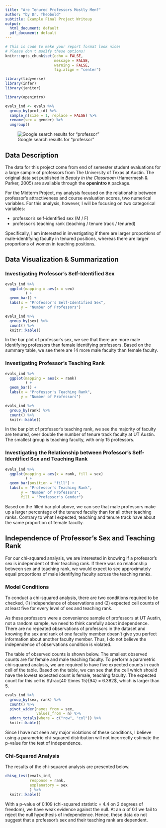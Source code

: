 ```yaml
---
title: "Are Tenured Professors Mostly Men?"
author: "by Dr. Theobold"
subtitle: Example Final Project Writeup
output:
  html_document: default
  pdf_document: default
---
```


```r
# This is code to make your report format look nice! 
# Please don't modify these options! 
knitr::opts_chunk$set(echo = FALSE, 
                      message = FALSE, 
                      warning = FALSE, 
                      fig.align = "center")

library(tidyverse)
library(infer)
library(janitor)
```

```r
library(openintro)

evals_ind <- evals %>% 
  group_by(prof_id) %>% 
  sample_n(size = 1, replace = FALSE) %>% 
  rename(sex = gender) %>% 
  ungroup()
```

![Google search results for "professor"](professor.png)

## Data Description

The data for this project come from end of semester student evaluations for a
large sample of professors from The University of Texas at Austin. The original
data set published in *Beauty in the Classroom* (Hamermesh & Parker, 2005) are
available through the **openintro** `R` package. 

For the Midterm Project, my analysis focused on the relationship between 
professor's attractiveness and course evaluation scores, two numerical variables.
For this analysis, however, I will be focusing on two categorical variables:

- professor's self-identified sex (M / F)
- professor's teaching rank (teaching / tenure track / tenured)

Specifically, I am interested in
investigating if there are larger proportions of male-identifying faculty in 
tenured positions, whereas there are larger proportions of women in teaching
positions. 


## Data Visualization & Summarization
<!-- In this section you create three visualizations of your data -->

### Investigating Professor's Self-Identified Sex

```r
evals_ind %>% 
  ggplot(mapping = aes(x = sex)
         ) +
  geom_bar() + 
  labs(x = "Professor's Self-Identified Sex", 
       y = "Number of Professors")

evals_ind %>% 
  group_by(sex) %>% 
  count() %>% 
  knitr::kable()
```

In the bar plot of professor's sex, we see that there are more male identifying
professors than female identifying professors. Based on the summary table, we 
see there are 14 more male faculty than female faculty. 

### Investigating Professor's Teaching Rank

```r
evals_ind %>% 
  ggplot(mapping = aes(x = rank)
         ) +
  geom_bar() + 
  labs(x = "Professor's Teaching Rank", 
       y = "Number of Professors")

evals_ind %>% 
  group_by(rank) %>% 
  count() %>% 
  knitr::kable()
```

In the bar plot of professor's teaching rank, we see the majority of faculty 
are tenured, over double the number of tenure track faculty at UT Austin. The
smallest group is teaching faculty, with only 15 professors.

### Investigating the Relationship between Professor's Self-Identified Sex and Teaching Rank

```r
evals_ind %>% 
  ggplot(mapping = aes(x = rank, fill = sex)
         ) +
  geom_bar(position = "fill") + 
  labs(x = "Professor's Teaching Rank", 
       y = "Number of Professors", 
       fill = "Professor's Gender")

```

Based on the filled bar plot above, we can see that male professors make up a 
larger percentage of the tenured faculty than for all other teaching ranks. 
Contrary to what I expected, teaching and tenure track have about the same
proportion of female faculty. 


## Independence of Professor's Sex and Teaching Rank

For our chi-squared analysis, we are interested in knowing if a professor's sex
is independent of their teaching rank. If there was no relationship between 
sex and teaching rank, we would expect to see approximately equal proportions of
male identifying faculty across the teaching ranks. 


### Model Conditions

To conduct a chi-squared analysis, there are two conditions required to be
checked, (1) independence of observations and (2) expected cell counts of at
least five for every level of sex and teaching rank. 

As these professors were a convenience sample of professors at UT Austin, not a
random sample, we need to think carefully about independence. There are no
repeated observations of professors in the dataset and knowing the sex and rank
of one faculty member doesn't give you perfect information about another faculty
member. Thus, I do not believe the independence of observations condition is 
violated. 

The table of observed counts is shown below. The smallest observed counts are 
for female and male teaching faculty. To perform a parametric chi-squared 
analysis, we are required to have five expected counts in each cell of the
table. Based on the table, we can see that the cell which should have the lowest
expected count is female, teaching faculty. The expected count for this cell is
$\frac{40 \times 15}{94} = 6.382$, which is larger than 5. 

```r

evals_ind %>% 
  group_by(sex, rank) %>% 
  count() %>% 
  pivot_wider(names_from = sex, 
              values_from = n) %>% 
  adorn_totals(where = c("row", "col")) %>% 
  knitr::kable()

```


Since I have not seen any major violations of these conditions, I believe using 
a parametric chi-squared distribution will not incorrectly estimate the p-value
for the test of independence. 


### Chi-Squared Analysis 

The results of the chi-squared analysis are presented below. 

```r
chisq_test(evals_ind, 
           response = rank, 
           explanatory = sex
           ) %>% 
  knitr::kable()
```

With a p-value of 0.109 (chi-squared statistic = 4.4 on 2 degrees of freedom),
we have weak evidence against the null. At an $\alpha$ of 0.1 we fail to reject
the null hypothesis of independence. Hence, these data do not suggest that a
professor's sex and their teaching rank are dependent.

